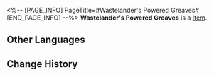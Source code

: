 <%-- [PAGE_INFO]
PageTitle=#Wastelander's Powered Greaves#
[END_PAGE_INFO] --%>
{{Item Infobox
|id          = 41124
|image       = Item Wastelander's Powered Greaves.png
|type        = 
|invCategory = Relics
|rarity      = 3
|effect      = 
|description = The leg part of powered armor, an exoskeleton made from scrap metals and old wires.
|source1     = [[Cavern of Corrosion: Stargazer Navalia]]
}}
'''Wastelander's Powered Greaves''' is a [[Item]].

==Other Languages==
{{Other Languages
|en   = Wastelander's Powered Greaves
|zhs  = 废土客的动力腿甲
|zht  = 廢土客的動力腿甲
|ja   = 廃土客の動力腿甲
|ko   = 황야인의 동력 다리 갑옷
|es   = Grebas propulsadas del habitante del yermo
|fr   = Grèves motorisées du Ferrailleur
|ru   = Силовые наголенники головореза
|th   = Wastelander's Powered Greaves
|vi   = Giáp Chân Động Lực Của Kẻ Hoang Dã
|de   = Motorbeinschienen des Ödländers
|id   = Wastelander's Powered Greaves
|pt   = Grevas Potentes do Andarilho
}}

==Change History==
{{Change History|2.0}}